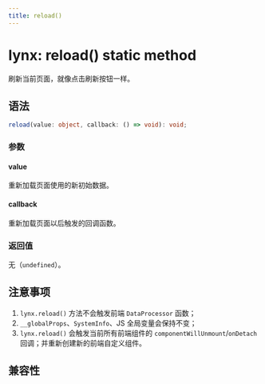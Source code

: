 ```yaml
---
title: reload()
---
```


# lynx: reload() static method

刷新当前页面，就像点击刷新按钮一样。

## 语法

```ts
reload(value: object, callback: () => void): void;
```

### 参数

#### value

重新加载页面使用的新初始数据。

#### callback

重新加载页面以后触发的回调函数。

### 返回值

无（`undefined`）。

## 注意事项

1. `lynx.reload()` 方法不会触发前端 `DataProcessor` 函数；
2. `__globalProps`、`SystemInfo`、JS 全局变量会保持不变；
3. `lynx.reload()` 会触发当前所有前端组件的 `componentWillUnmount`/`onDetach` 回调；并重新创建新的前端自定义组件。

## 兼容性


<LegacyCompatTable metadata="lynx-api/lynx/reload" />
